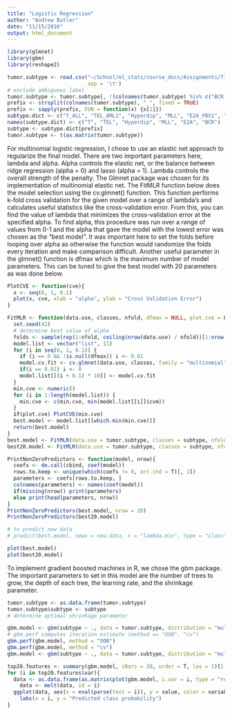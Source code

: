```yaml
---
title: "Logistic Regression"
author: "Andrew Butler"
date: "11/15/2016"
output: html_document
---
```


```r
library(glmnet)
library(gbm)
library(reshape2)
```

```r
tumor.subtype <- read.csv("~/School/ml_stats/course_docs/Assignments/T1/Problem1_expressionMatrix.txt", 
                          sep = '\t')
# exclude ambiguous label
tumor.subtype <- tumor.subtype[, !(colnames(tumor.subtype) %in% c("BCR_ABL_Hyperdip_.10"))]
prefix <- strsplit(colnames(tumor.subtype), "_", fixed = TRUE)
prefix <- sapply(prefix, FUN = function(x) {x[1]})
subtype.dict <- c("T_ALL", "TEL_AML1", "Hyperdip", "MLL", "E2A_PBX1", "BCR_ABL")
names(subtype.dict) <- c("T", "TEL", "Hyperdip", "MLL", "E2A", "BCR")
subtype <- subtype.dict[prefix]
tumor.subtype <- t(as.matrix(tumor.subtype))
```

For multinomial logistic regression, I chose to use an elastic net approach to regularize the final model. There are two important parameters here, lambda and alpha. Alpha controls the elastic net, or the balance between ridge regression (alpha = 0) and lasso (alpha = 1). Lambda controls the overall strength of the penalty. The Glmnet package was chosen for its implementation of multinomial elastic net. The FitMLR function below does the model selection using the cv.glmnet() function. This function performs k-fold cross validation for the given model over a range of lambda's and calculates useful statistics like the cross-validation error. From this, you can find the value of lambda that minimizes the cross-validation error at the specified alpha. To find alpha, this procedure was run over a range of values from 0-1 and the alpha that gave the model with the lowest error was chosen as the "best model". It was important here to set the folds before looping over alpha as otherwise the function would randomize the folds every iteration and make comparison difficult. Another useful parameter in the glmnet() function is dfmax which is the maximum number of model parameters. This can be tuned to give the best model with 20 parameters as was done below.  

```r
PlotCVE <- function(cve){
  x <- seq(0, 1, 0.1)
  plot(x, cve, xlab = "alpha", ylab = "Cross Validation Error")
}

FitMLR <- function(data.use, classes, nfold, dfmax = NULL, plot.cve = FALSE){
  set.seed(42)
  # determine best value of alpha 
  folds <- sample(rep(1:nfold, ceiling(nrow(data.use) / nfold))[1:nrow(data.use)])
  model.list <- vector("list", 11)
  for (i in seq(0, 1, 0.1)) {
    if (i == 0 && !is.null(dfmax)) i <- 0.01
    model.cv.fit <- cv.glmnet(data.use, classes, family = "multinomial", alpha = i, nfolds = nrow(data.use), foldid = folds, parallel = T, dfmax = dfmax)
    if(i == 0.01) i <- 0
    model.list[[(i + 0.1) * 10]] <- model.cv.fit
  }
  min.cve <- numeric()
  for (i in 1:length(model.list)) {
    min.cve <- c(min.cve, min(model.list[[i]]$cvm))
  }
  if(plot.cve) PlotCVE(min.cve)
  best.model <- model.list[[which.min(min.cve)]]
  return(best.model)
}
best.model <- FitMLR(data.use = tumor.subtype, classes = subtype, nfold = 10)
best20.model <- FitMLR(data.use = tumor.subtype, classes = subtype, nfold = 10, dfmax = 28, plot.cve = T)
```

```r
PrintNonZeroPredictors <- function(model, nrow){
  coefs <- do.call(cbind, coef(model))
  rows.to.keep <- unique(which(coefs != 0, arr.ind = T)[, 1])
  parameters <- coefs[rows.to.keep, ]
  colnames(parameters) <- names(coef(model))
  if(missing(nrow)) print(parameters)
  else print(head(parameters, nrow))
}
PrintNonZeroPredictors(best.model, nrow = 20)
PrintNonZeroPredictors(best20.model)

# to predict new data
# predict(best.model, newx = new.data, s = "lambda.min", type = "class")
```

```r
plot(best.model)
plot(best20.model)
```

To implement gradient boosted machines in R, we chose the gbm package. The important parameters to set in this model are the number of trees to grow, the depth of each tree, the learning rate, and the shrinkage parameter.  

```r
tumor.subtype <- as.data.frame(tumor.subtype)
tumor.subtype$subtype <- subtype
# determine optimal shrinkage parameter

gbm.model <- gbm(subtype ~ ., data = tumor.subtype, distribution = "multinomial", n.trees = 1000, shrinkage = 0.01, cv.folds = 5)
# gbm.perf computes iteration estimate (method == "OOB", "cv")
gbm.perf(gbm.model, method = "OOB")
gbm.perf(gbm.model, method = "cv")
gbm.model <- gbm(subtype ~ ., data = tumor.subtype, distribution = "multinomial", n.trees = 450, shrinkage = 0.01, cv.folds = 5)
```


```r
top20.features <- summary(gbm.model, cBars = 20, order = T, las = 1)[1:20,]
for (i in top20.features$var){
  data <- as.data.frame(as.matrix(plot(gbm.model, i.var = i, type = "response", return = T)))
    data <- melt(data, id = i)
  ggplot(data, aes(x = eval(parse(text = i)), y = value, color = variable)) + geom_line() +
    labs(x = i, y = "Predicted class probability")
}
```

